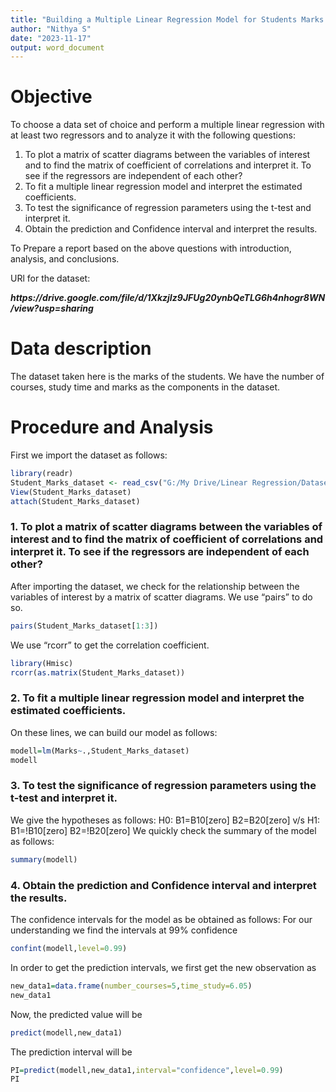 ---
title: "Building a Multiple Linear Regression Model for Students Marks Dataset"
author: "Nithya S"
date: "2023-11-17"
output: word_document
---
# Objective

To choose a data set of choice and perform a multiple linear regression with at least two regressors and to analyze it with the following questions:

1. To plot a matrix of scatter diagrams between the variables of interest and to find the matrix of
coefficient of correlations and interpret it. To see if the regressors are independent of each other?
2. To fit a multiple linear regression model and interpret the estimated coefficients.
3. To test the significance of regression parameters using the t-test and interpret it.
4. Obtain the prediction and Confidence interval and interpret the results.

To Prepare a report based on the above questions with introduction, analysis, and conclusions.

URl for the dataset:

***https://drive.google.com/file/d/1XkzjIz9JFUg20ynbQeTLG6h4nhogr8WN/view?usp=sharing***

# Data description
The dataset taken here is the marks of the students. We have the number of courses, study time and marks as the components in the dataset.

# Procedure and Analysis

First we import the dataset as follows:

```{r }
library(readr)
Student_Marks_dataset <- read_csv("G:/My Drive/Linear Regression/Datasets/Student_Marks_dataset.csv")
View(Student_Marks_dataset)
attach(Student_Marks_dataset)
```

### 1. To plot a matrix of scatter diagrams between the variables of interest and to find the matrix of coefficient of correlations and interpret it. To see if the regressors are independent of each other?

After importing the dataset, we check for the relationship between the variables of interest by a matrix of scatter diagrams.
We use "pairs" to do so.

```{r }
pairs(Student_Marks_dataset[1:3])
```

We use "rcorr" to get the correlation coefficient.

```{r }
library(Hmisc)
rcorr(as.matrix(Student_Marks_dataset))
```

### 2. To fit a multiple linear regression model and interpret the estimated coefficients.

On these lines, we can build our model as follows:

```{r }
modell=lm(Marks~.,Student_Marks_dataset)
modell
```

### 3. To test the significance of regression parameters using the t-test and interpret it.

We give the hypotheses as follows:
H0: B1=B10[zero]
    B2=B20[zero]
v/s
H1: B1=!B10[zero]
    B2=!B20[zero]
We quickly check the summary of the model as follows:

```{r }
summary(modell)
```

### 4. Obtain the prediction and Confidence interval and interpret the results.

The confidence intervals for the model as be obtained as follows:
For our understanding we find the intervals at 99% confidence

```{r }
confint(modell,level=0.99)
```

In order to get the prediction intervals, we first get the new observation as

```{r }
new_data1=data.frame(number_courses=5,time_study=6.05)
new_data1
```
Now, the predicted value will be

```{r }
predict(modell,new_data1)
```

The prediction interval will be

```{r }
PI=predict(modell,new_data1,interval="confidence",level=0.99)
PI
```
